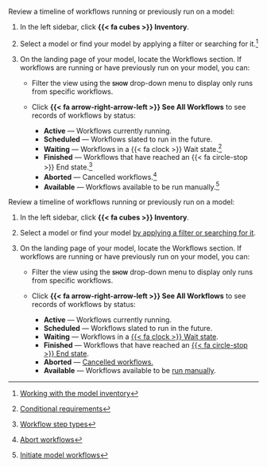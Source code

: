 :::: {.content-visible unless-format="revealjs"}
Review a timeline of workflows running or previously run on a model:

1. In the left sidebar, click **{{< fa cubes >}} Inventory**.

2. Select a model or find your model by applying a filter or searching for it.^[[Working with the model inventory](/guide/model-inventory/working-with-model-inventory.qmd#search-filter-and-sort-models)]

3. On the landing page of your model, locate the Workflows section. If workflows are running or have previously run on your model, you can:

    - Filter the view using the **[show]{.smallcaps}** drop-down menu to display only runs from specific workflows.

    - Click **{{< fa arrow-right-arrow-left >}} See All Workflows** to see records of workflows by status:
        - **Active** — Workflows currently running.
        - **Scheduled** — Workflows slated to run in the future.
        - **Waiting** — Workflows in a {{< fa clock >}} Wait state.^[[Conditional requirements](/guide/model-workflows/setting-up-model-workflows.qmd#conditional-requirements)]
        - **Finished** — Workflows that have reached an {{< fa circle-stop >}} End state.^[[Workflow step types](/guide/model-workflows/setting-up-model-workflows.qmd#workflow-step-types)]
        - **Aborted** — Cancelled workflows.^[[Abort workflows](/guide/model-workflows/manage-model-workflows.qmd#abort-workflows)]
        - **Available** — Workflows available to be run manually.^[[Initiate model workflows](/guide/model-workflows/manage-model-workflows.qmd#initiate-model-workflows)]

::::



:::: {.content-hidden unless-format="revealjs"}
Review a timeline of workflows running or previously run on a model:

1. In the left sidebar, click **{{< fa cubes >}} Inventory**.

2. Select a model or find your model [by applying a filter or searching for it](/guide/model-inventory/working-with-model-inventory.qmd#search-filter-and-sort-models){target="_blank"}.

3. On the landing page of your model, locate the Workflows section. If workflows are running or have previously run on your model, you can:

    - Filter the view using the **[show]{.smallcaps}** drop-down menu to display only runs from specific workflows.

    - Click **{{< fa arrow-right-arrow-left >}} See All Workflows** to see records of workflows by status:
        - **Active** — Workflows currently running.
        - **Scheduled** — Workflows slated to run in the future.
        - **Waiting** — Workflows in a [{{< fa clock >}} Wait state](/guide/model-workflows/setting-up-model-workflows.qmd#conditional-requirements){target="_blank"}.
        - **Finished** — Workflows that have reached an [{{< fa circle-stop >}} End state](/guide/model-workflows/setting-up-model-workflows.qmd#workflow-step-types){target="_blank"}.
        - **Aborted** — [Cancelled workflows.](/guide/model-workflows/manage-model-workflows.qmd#abort-workflows){target="_blank"}
        - **Available** — Workflows available to be [run manually](/guide/model-workflows/manage-model-workflows.qmd#initiate-model-workflows){target="_blank"}.

::::